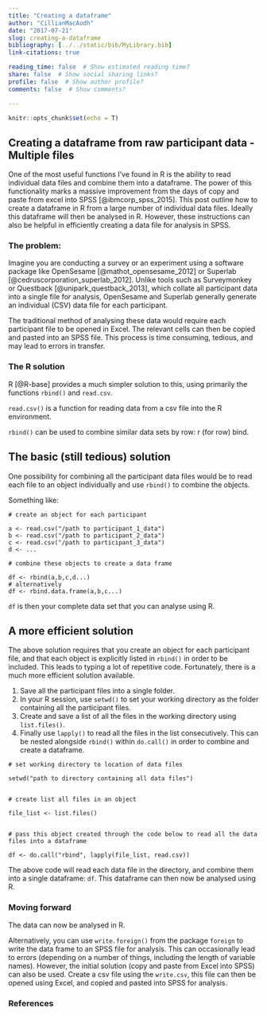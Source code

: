 ```yaml
---
title: "Creating a dataframe"
author: "CillianMacAodh"
date: "2017-07-21"
slug: creating-a-dataframe
bibliography: [../../static/bib/MyLibrary.bib]
link-citations: true

reading_time: false  # Show estimated reading time?
share: false  # Show social sharing links?
profile: false  # Show author profile?
comments: false  # Show comments?

---
```


```r
knitr::opts_chunk$set(echo = T)
```

##  Creating a dataframe from raw participant data - Multiple files
One of the most useful functions I've found in R is the ability to read individual data files and combine them into a dataframe.  The power of this functionality marks a massive improvement from the days of copy and paste from excel into SPSS [@ibmcorp_spss_2015].  This post outline how to create a dataframe in R from a large number of individual data files.  Ideally this dataframe will then be analysed in R.  However, these instructions can also be helpful in efficiently creating a data file for analysis in SPSS.

### The problem:
Imagine you are conducting a survey or an experiment using a software package like OpenSesame [@mathot_opensesame_2012] or Superlab [@cedruscorporation_superlab_2012].  Unlike tools such as Surveymonkey or Questback [@unipark_questback_2013], which collate all participant data into a single file for analysis, OpenSesame and Superlab generally generate an individual (CSV) data file for each participant.

The traditional method of analysing these data would require each participant file to be opened in Excel.  The relevant cells can then be copied and pasted into an SPSS file.  This process is time consuming, tedious, and may lead to errors in transfer.

### The R solution
R [@R-base] provides a much simpler solution to this, using primarily the functions `rbind()` and `read.csv`.

`read.csv()` is a function for reading data from a csv file into the R environment. 

`rbind()` can be used to combine similar data sets by row: r (for row) bind.

## The basic (still tedious) solution
One possibility for combining all the participant data files would be to read each file to an object individually and use `rbind()` to combine the objects.

Something like:
```
# create an object for each participant

a <- read.csv("/path to participant_1_data")
b <- read.csv("/path to participant_2_data")
c <- read.csv("/path to participant_3_data")
d <- ...

# combine these objects to create a data frame

df <- rbind(a,b,c,d...)
# alternatively
df <- rbind.data.frame(a,b,c...)

```

`df` is then your complete data set that you can analyse using R.

## A more efficient solution
The above solution requires that you create an object for each participant file, and that each object is explicitly listed in `rbind()` in order to be included.  This leads to typing a lot of repetitive code.  Fortunately, there is a much more efficient solution available.

1. Save all the participant files into a single folder.
2. In your R session, use `setwd()` to set your working directory as the folder containing all the participant files.
3. Create and save a list of all the files in the working directory using `list.files()`.
4. Finally use `lapply()` to read all the files in the list consecutively.  This can be nested alongside `rbind()` within `do.call()` in order to combine and create a dataframe. 

```
# set working directory to location of data files

setwd("path to directory containing all data files")


# create list all files in an object

file_list <- list.files()


# pass this object created through the code below to read all the data files into a dataframe

df <- do.call("rbind", lapply(file_list, read.csv))
```

The above code will read each data file in the directory, and combine them into a single dataframe: `df`.  This dataframe can then now be analysed using R.

### Moving forward
The data can now be analysed in R.

Alternatively, you can use `write.foreign()` from the package `foreign` to write the data frame to an SPSS file for analysis.  This can occasionally lead to errors (depending on a number of things, including the length of variable names).  However, the initial solution (copy and paste from Excel into SPSS) can also be used.  Create a csv file using the `write.csv`, this file can then be opened using Excel, and copied and pasted into SPSS for analysis.

### References
